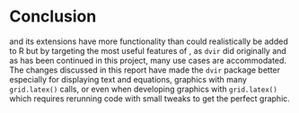 \newpage{}

# Conclusion

\TeX{} and its extensions have more functionality than could realistically be added to R but by targeting the most useful features of \TeX{}, as `dvir` did originally and as has been continued in this project, many use cases are accommodated. The changes discussed in this report have made the `dvir` package better especially for displaying text and equations, graphics with many `grid.latex()` calls, or even when developing graphics with `grid.latex()` which requires rerunning code with small tweaks to get the perfect graphic.